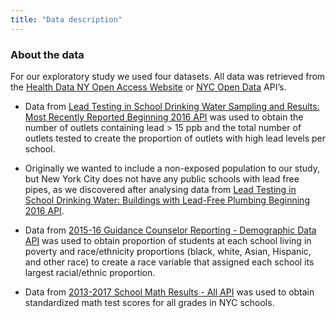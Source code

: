 ```yaml
---
title: "Data description"
---
```


### About the data

For our exploratory study we used four datasets. All data was retrieved from the [Health Data NY Open Access Website](https://health.data.ny.gov/) or [NYC Open Data](https://opendata.cityofnewyork.us/) API's.


* Data from [Lead Testing in School Drinking Water Sampling and Results: Most Recently Reported Beginning 2016 API](https://health.data.ny.gov/Health/Lead-Testing-in-School-Drinking-Water-Sampling-and/rkyy-fsv9) was used to obtain the number of outlets containing lead > 15 ppb and the total number of outlets tested to create the proportion of outlets with high lead levels per school.

* Originally we wanted to include a non-exposed population to our study, but New York City does not have any public schools with lead free pipes, as we discovered after analysing data from [Lead Testing in School Drinking Water: Buildings with Lead-Free Plumbing Beginning 2016 API](https://health.data.ny.gov/Health/Lead-Testing-in-School-Drinking-Water-Buildings-wi/5hbp-c6bb).

* Data from [2015-16 Guidance Counselor Reporting - Demographic Data API](https://data.cityofnewyork.us/Education/2015-16-Guidance-Counselor-Reporting-Demographic-D/iuvu-z276) was used to obtain proportion of students at each school living in poverty and race/ethnicity proportions (black, white, Asian, Hispanic, and other race) to create a race variable that assigned each school its largest racial/ethnic proportion.

* Data from [2013-2017 School Math Results - All API](https://data.cityofnewyork.us/Education/2013-2017-School-Math-Results-All/kha6-7i9i) was used to obtain standardized math test scores for all grades in NYC schools.

